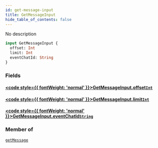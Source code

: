 ```yaml
---
id: get-message-input
title: GetMessageInput
hide_table_of_contents: false
---
```








No description

```graphql
input GetMessageInput {
  offset: Int
  limit: Int
  eventChatId: String
}
```


### Fields

#### [<code style={{ fontWeight: 'normal' }}>GetMessageInput.<b>offset</b></code>](#)<Bullet />[`Int`](/docs/graphql/scalars/int) <Badge class="secondary" text="scalar"/>
> 
> 

#### [<code style={{ fontWeight: 'normal' }}>GetMessageInput.<b>limit</b></code>](#)<Bullet />[`Int`](/docs/graphql/scalars/int) <Badge class="secondary" text="scalar"/>
> 
> 

#### [<code style={{ fontWeight: 'normal' }}>GetMessageInput.<b>eventChatId</b></code>](#)<Bullet />[`String`](/docs/graphql/scalars/string) <Badge class="secondary" text="scalar"/>
> 
> 



### Member of

[`getMessage`](/docs/graphql/queries/get-message)  <Badge class="secondary" text="query"/>



